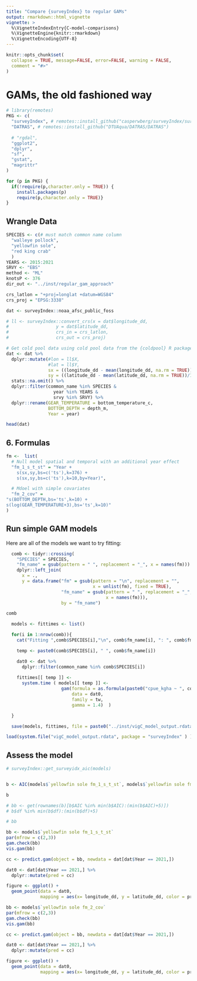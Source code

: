 ```yaml
---
title: "Compare {surveyIndex} to regular GAMs"
output: rmarkdown::html_vignette
vignette: >
  %\VignetteIndexEntry{C-model-comparisons}
  %\VignetteEngine{knitr::rmarkdown}
  %\VignetteEncoding{UTF-8}
---
```


```r
knitr::opts_chunk$set(
  collapse = TRUE, message=FALSE, error=FALSE, warning = FALSE, 
  comment = "#>"
)
```

# GAMs, the old fashioned way

```r
# library(remotes)
PKG <- c(
  "surveyIndex", # remotes::install_github("casperwberg/surveyIndex/surveyIndex")
  "DATRAS", # remotes::install_github("DTUAqua/DATRAS/DATRAS")
  
  # "rgdal", 
  "ggplot2", 
  "dplyr",
  "sf", 
  "gstat",
  "magrittr"
)

for (p in PKG) {
  if(!require(p,character.only = TRUE)) {  
    install.packages(p)
    require(p,character.only = TRUE)}
}
```

## Wrangle Data

```r
SPECIES <- c(# must match common name column
  "walleye pollock",
  "yellowfin sole",
  "red king crab"
  )
YEARS <- 2015:2021
SRVY <- "EBS"
method <- "ML"
knotsP <- 376
dir_out <- "../inst/regular_gam_approach"

crs_latlon = "+proj=longlat +datum=WGS84"
crs_proj = "EPSG:3338"

dat <- surveyIndex::noaa_afsc_public_foss

# ll <- surveyIndex::convert_crs(x = dat$longitude_dd,
#                  y = dat$latitude_dd, 
#                  crs_in = crs_latlon, 
#                  crs_out = crs_proj)  

# Get cold pool data using cold pool data from the {coldpool} R package
dat <- dat %>%
  dplyr::mutate(#lon = ll$X,
                #lat = ll$Y,
                sx = ((longitude_dd - mean(longitude_dd, na.rm = TRUE))/1000),
                sy = ((latitude_dd - mean(latitude_dd, na.rm = TRUE))/1000)) %>% 
  stats::na.omit() %>% 
  dplyr::filter(common_name %in% SPECIES &
                  year %in% YEARS &
                  srvy %in% SRVY) %>% 
  dplyr::rename(GEAR_TEMPERATURE = bottom_temperature_c, 
                BOTTOM_DEPTH = depth_m, 
                Year = year)

head(dat)
```

## 6. Formulas

```r
fm <-  list(
  # Null model spatial and temporal with an additional year effect
  "fm_1_s_t_st" = "Year +
    s(sx,sy,bs=c('ts'),k=376) + 
    s(sx,sy,bs=c('ts'),k=10,by=Year)",

  # Mdoel with simple covariates
  "fm_2_cov" = 
"s(BOTTOM_DEPTH,bs='ts',k=10) +
s(log(GEAR_TEMPERATURE+3),bs='ts',k=10)"
)
```

## Run simple GAM models

Here are all of the models we want to try fitting:

```r
  comb <- tidyr::crossing(
    "SPECIES" = SPECIES, 
    "fm_name" = gsub(pattern = " ", replacement = "_", x = names(fm))) %>% 
    dplyr::left_join(
      x = ., 
      y = data.frame("fm" = gsub(pattern = "\n", replacement = "", 
                                 x = unlist(fm), fixed = TRUE), 
                     "fm_name" = gsub(pattern = " ", replacement = "_", 
                                      x = names(fm))), 
                     by = "fm_name")

comb
```


```r
  models <- fittimes <- list()

  for(i in 1:nrow(comb)){
    cat("Fitting ",comb$SPECIES[i],"\n", comb$fm_name[i], ": ", comb$fm[i], "\n")

    temp <- paste0(comb$SPECIES[i], " ", comb$fm_name[i])

    dat0 <- dat %>% 
      dplyr::filter(common_name %in% comb$SPECIES[i])
    
    fittimes[[ temp ]] <-
      system.time ( models[[ temp ]] <-
                     gam(formula = as.formula(paste0("cpue_kgha ~ ", comb$fm[i])), 
                         data = dat0, 
                         family = tw, 
                         gamma = 1.4)  )

  }

  save(models, fittimes, file = paste0("../inst/vigC_model_output.rdata"))
```

```r
load(system.file("vigC_model_output.rdata", package = "surveyIndex" ) ) 
```

## Assess the model

```r

# surveyIndex::get_surveyidx_aic(models)


b <- AIC(models$`yellowfin sole fm_1_s_t_st`, models$`yellowfin sole fm_2_cov`)# get(paste0("b", 1:9))

b

# bb <- get(rownames(b)[b$AIC %in% min(b$AIC):(min(b$AIC)+5)])
# b$df %in% min(b$df):(min(b$df)+5) 

# bb
```

```r
bb <- models$`yellowfin sole fm_1_s_t_st`
par(mfrow = c(2,3))
gam.check(bb)
vis.gam(bb)

cc <- predict.gam(object = bb, newdata = dat[dat$Year == 2021,])

dat0 <- dat[dat$Year == 2021,] %>% 
  dplyr::mutate(pred = cc)

figure <- ggplot() +
  geom_point(data = dat0, 
             mapping = aes(x= longitude_dd, y = latitude_dd, color = pred))

```


```r
bb <- models$`yellowfin sole fm_2_cov`
par(mfrow = c(2,3))
gam.check(bb)
vis.gam(bb)

cc <- predict.gam(object = bb, newdata = dat[dat$Year == 2021,])

dat0 <- dat[dat$Year == 2021,] %>% 
  dplyr::mutate(pred = cc)

figure <- ggplot() +
  geom_point(data = dat0, 
             mapping = aes(x= longitude_dd, y = latitude_dd, color = pred))

```







